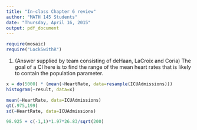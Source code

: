 ```yaml
---
title: "In-class Chapter 6 review"
author: "MATH 145 Students"
date: "Thursday, April 16, 2015"
output: pdf_document
---
```


```r
require(mosaic)
require("Lock5withR")
```

1. (Answer supplied by team consisting of deHaan, LaCroix and Coria)
The goal of a CI here is to find the range of the mean heart rates that is likely to contain the population parameter.

```r
x = do(5000) * (mean(~HeartRate, data=resample(ICUAdmissions)))
histogram(~result, data=x)
```

```r
mean(~HeartRate, data=ICUAdmissions)
qt(.975,199)
sd(~HeartRate, data=ICUAdmissions)
```

```r
98.925 + c(-1,1)*1.97*26.83/sqrt(200)
```
